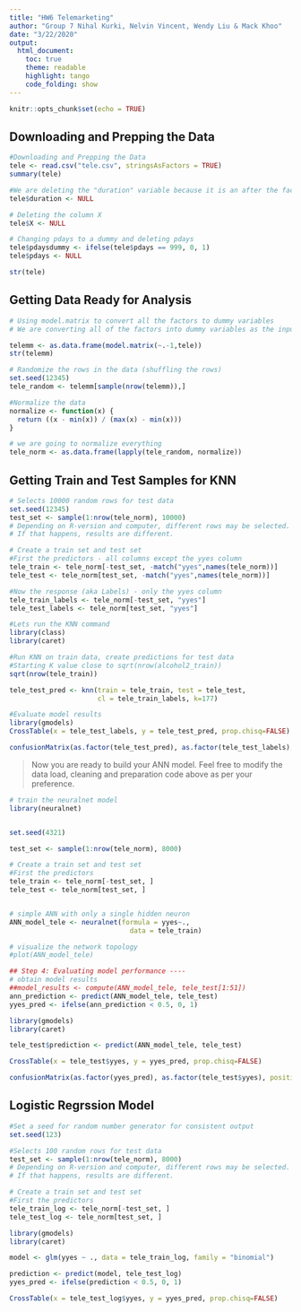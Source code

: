 ```yaml
---
title: "HW6 Telemarketing"
author: "Group 7 Nihal Kurki, Nelvin Vincent, Wendy Liu & Mack Khoo"
date: "3/22/2020"
output:
  html_document:
    toc: true
    theme: readable
    highlight: tango
    code_folding: show
---
```


```r
knitr::opts_chunk$set(echo = TRUE)
```

## Downloading and Prepping the Data

```r
#Downloading and Prepping the Data
tele <- read.csv("tele.csv", stringsAsFactors = TRUE)
summary(tele)

#We are deleting the "duration" variable because it is an after the fact measurement. We only should be using variables that we know before the call
tele$duration <- NULL

# Deleting the column X
tele$X <- NULL

# Changing pdays to a dummy and deleting pdays
tele$pdaysdummy <- ifelse(tele$pdays == 999, 0, 1)
tele$pdays <- NULL

str(tele)

```

## Getting Data Ready for Analysis

```r
# Using model.matrix to convert all the factors to dummy variables
# We are converting all of the factors into dummy variables as the input into knn has to be numeric

telemm <- as.data.frame(model.matrix(~.-1,tele))
str(telemm)

# Randomize the rows in the data (shuffling the rows)
set.seed(12345)
tele_random <- telemm[sample(nrow(telemm)),]

#Normalize the data
normalize <- function(x) {
  return ((x - min(x)) / (max(x) - min(x)))
}

# we are going to normalize everything 
tele_norm <- as.data.frame(lapply(tele_random, normalize))
```


## Getting Train and Test Samples for KNN

```r
# Selects 10000 random rows for test data
set.seed(12345)
test_set <- sample(1:nrow(tele_norm), 10000) 
# Depending on R-version and computer, different rows may be selected. 
# If that happens, results are different. 

# Create a train set and test set
#First the predictors - all columns except the yyes column
tele_train <- tele_norm[-test_set, -match("yyes",names(tele_norm))]
tele_test <- tele_norm[test_set, -match("yyes",names(tele_norm))]

#Now the response (aka Labels) - only the yyes column
tele_train_labels <- tele_norm[-test_set, "yyes"]
tele_test_labels <- tele_norm[test_set, "yyes"]

#Lets run the KNN command
library(class)
library(caret)

#Run KNN on train data, create predictions for test data
#Starting K value close to sqrt(nrow(alcohol2_train))
sqrt(nrow(tele_train))

tele_test_pred <- knn(train = tele_train, test = tele_test,
                      cl = tele_train_labels, k=177)

#Evaluate model results
library(gmodels)
CrossTable(x = tele_test_labels, y = tele_test_pred, prop.chisq=FALSE)

confusionMatrix(as.factor(tele_test_pred), as.factor(tele_test_labels), positive = "1")

```

> Now you are ready to build your ANN model. Feel free to modify the data load, cleaning and preparation code above as per your preference.

```r
# train the neuralnet model
library(neuralnet)


set.seed(4321)

test_set <- sample(1:nrow(tele_norm), 8000) 

# Create a train set and test set
#First the predictors
tele_train <- tele_norm[-test_set, ]
tele_test <- tele_norm[test_set, ]


# simple ANN with only a single hidden neuron
ANN_model_tele <- neuralnet(formula = yyes~.,
                              data = tele_train)

# visualize the network topology
#plot(ANN_model_tele)

## Step 4: Evaluating model performance ----
# obtain model results
##model_results <- compute(ANN_model_tele, tele_test[1:51])
ann_prediction <- predict(ANN_model_tele, tele_test)
yyes_pred <- ifelse(ann_prediction < 0.5, 0, 1)

library(gmodels)
library(caret)

tele_test$prediction <- predict(ANN_model_tele, tele_test)

CrossTable(x = tele_test$yyes, y = yyes_pred, prop.chisq=FALSE)

confusionMatrix(as.factor(yyes_pred), as.factor(tele_test$yyes), positive = "1")
```


## Logistic Regrssion Model

```r
#Set a seed for random number generator for consistent output
set.seed(123)

#Selects 100 random rows for test data
test_set <- sample(1:nrow(tele_norm), 8000) 
# Depending on R-version and computer, different rows may be selected. 
# If that happens, results are different. 

# Create a train set and test set
#First the predictors
tele_train_log <- tele_norm[-test_set, ]
tele_test_log <- tele_norm[test_set, ]

library(gmodels)
library(caret)

model <- glm(yyes ~ ., data = tele_train_log, family = "binomial")

prediction <- predict(model, tele_test_log)
yyes_pred <- ifelse(prediction < 0.5, 0, 1)

CrossTable(x = tele_test_log$yyes, y = yyes_pred, prop.chisq=FALSE)

```


